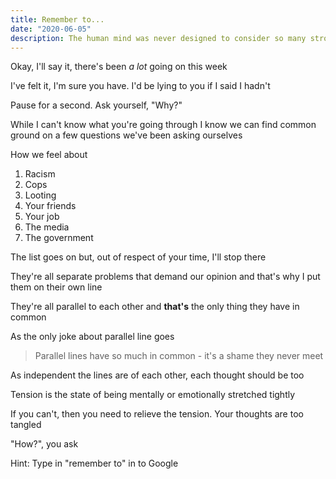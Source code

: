 ```yaml
---
title: Remember to...
date: "2020-06-05"
description: The human mind was never designed to consider so many strong signals at the same time
---
```


Okay, I'll say it, there's been _a lot_ going on this week

I've felt it, I'm sure you have. I'd be lying to you if I said I hadn't

Pause for a second. Ask yourself, "Why?"

While I can't know what you're going through I know we can find common ground on a few questions we've been asking ourselves

How we feel about

1. Racism
2. Cops
3. Looting
4. Your friends
5. Your job
6. The media
7. The government

The list goes on but, out of respect of your time, I'll stop there

They're all separate problems that demand our opinion and that's why I put them on their own line

They're all parallel to each other and **that's** the only thing they have in common

As the only joke about parallel line goes

> Parallel lines have so much in common - it's a shame they never meet

As independent the lines are of each other, each thought should be too

Tension is the state of being mentally or emotionally stretched tightly

If you can't, then you need to relieve the tension. Your thoughts are too tangled

"How?", you ask

Hint: Type in "remember to" in to Google
